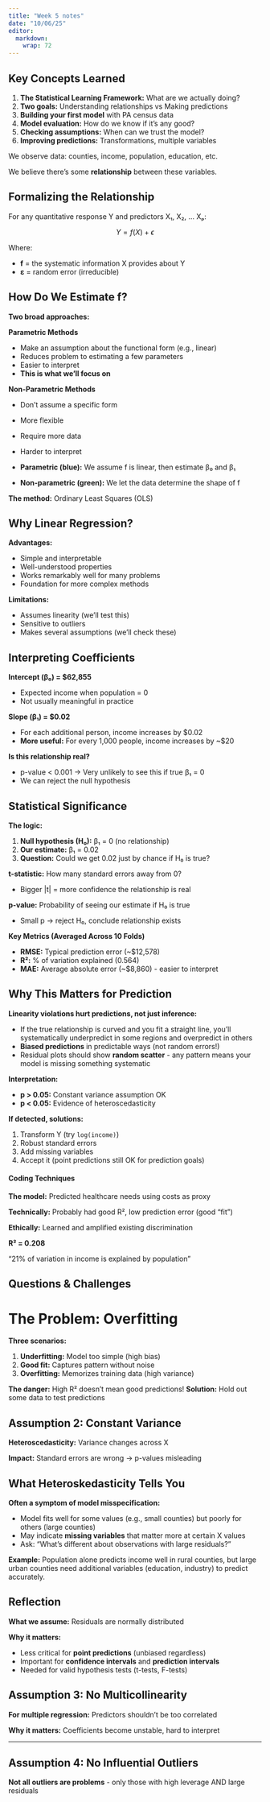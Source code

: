 ```yaml
---
title: "Week 5 notes"
date: "10/06/25"
editor: 
  markdown: 
    wrap: 72
---
```


## Key Concepts Learned

1. **The Statistical Learning Framework:** What are we actually doing?
2. **Two goals:** Understanding relationships vs Making predictions
3. **Building your first model** with PA census data
4. **Model evaluation:** How do we know if it's any good?
5. **Checking assumptions:** When can we trust the model?
6. **Improving predictions:** Transformations, multiple variables

We observe data: counties, income, population, education, etc.

We believe there's some **relationship** between these variables.

## Formalizing the Relationship

For any quantitative response Y and predictors X₁, X₂, ... Xₚ:

$$Y = f(X) + \epsilon$$

Where:

- **f** = the systematic information X provides about Y
- **ε** = random error (irreducible)

## How Do We Estimate f?

**Two broad approaches:**

**Parametric Methods**

- Make an assumption about the functional form (e.g., linear)
- Reduces problem to estimating a few parameters
- Easier to interpret
- **This is what we'll focus on**

**Non-Parametric Methods**

- Don't assume a specific form
- More flexible
- Require more data
- Harder to interpret

- **Parametric (blue):** We assume f is linear, then estimate β₀ and β₁
- **Non-parametric (green):** We let the data determine the shape of f

**The method:** Ordinary Least Squares (OLS)

## Why Linear Regression?

**Advantages:**

- Simple and interpretable
- Well-understood properties
- Works remarkably well for many problems
- Foundation for more complex methods

**Limitations:**

- Assumes linearity (we'll test this)
- Sensitive to outliers
- Makes several assumptions (we'll check these)

## Interpreting Coefficients

**Intercept (β₀) = $62,855**

- Expected income when population = 0
- Not usually meaningful in practice

**Slope (β₁) = $0.02**

- For each additional person, income increases by $0.02
- **More useful:** For every 1,000 people, income increases by ~$20

**Is this relationship real?**

- p-value < 0.001 → Very unlikely to see this if true β₁ = 0
- We can reject the null hypothesis


## Statistical Significance

**The logic:**

1. **Null hypothesis (H₀):** β₁ = 0 (no relationship)
2. **Our estimate:** β₁ = 0.02
3. **Question:** Could we get 0.02 just by chance if H₀ is true?

**t-statistic:** How many standard errors away from 0?

- Bigger |t| = more confidence the relationship is real

**p-value:** Probability of seeing our estimate if H₀ is true

- Small p → reject H₀, conclude relationship exists

**Key Metrics (Averaged Across 10 Folds)**

- **RMSE:** Typical prediction error (~$12,578)
- **R²:** % of variation explained (0.564)
- **MAE:** Average absolute error (~$8,860) - easier to interpret

## Why This Matters for Prediction

**Linearity violations hurt predictions, not just inference:**

- If the true relationship is curved and you fit a straight line, you'll systematically underpredict in some regions and overpredict in others
- **Biased predictions** in predictable ways (not random errors!)
- Residual plots should show **random scatter** - any pattern means your model is missing something systematic

**Interpretation:**

- **p > 0.05:** Constant variance assumption OK
- **p < 0.05:** Evidence of heteroscedasticity

**If detected, solutions:**

1. Transform Y (try `log(income)`)
2. Robust standard errors
3. Add missing variables
4. Accept it (point predictions still OK for prediction goals)


#### Coding Techniques


**The model:** Predicted healthcare needs using costs as proxy

**Technically:** Probably had good R², low prediction error (good "fit")

**Ethically:** Learned and amplified existing discrimination

**R² = 0.208**

"21% of variation in income is explained by population"


## Questions & Challenges

# The Problem: Overfitting

**Three scenarios:**

1. **Underfitting:** Model too simple (high bias)
2. **Good fit:** Captures pattern without noise
3. **Overfitting:** Memorizes training data (high variance)

**The danger:** High R² doesn't mean good predictions!
**Solution:** Hold out some data to test predictions

## Assumption 2: Constant Variance

**Heteroscedasticity:** Variance changes across X

**Impact:** Standard errors are wrong → p-values misleading

::: {.callout-warning}
## What Heteroskedasticity Tells You

**Often a symptom of model misspecification:**

- Model fits well for some values (e.g., small counties) but poorly for others (large counties)
- May indicate **missing variables** that matter more at certain X values
- Ask: "What's different about observations with large residuals?"

**Example:** Population alone predicts income well in rural counties, but large urban counties need additional variables (education, industry) to predict accurately.
:::

## Reflection

**What we assume:** Residuals are normally distributed

**Why it matters:**

- Less critical for **point predictions** (unbiased regardless)
- Important for **confidence intervals** and **prediction intervals**
- Needed for valid hypothesis tests (t-tests, F-tests)

## Assumption 3: No Multicollinearity
**For multiple regression:** Predictors shouldn't be too correlated

**Why it matters:** Coefficients become unstable, hard to interpret

---

## Assumption 4: No Influential Outliers

**Not all outliers are problems** - only those with high leverage AND large residuals

